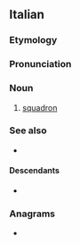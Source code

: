 ==Italian==

===Etymology===
{{suffix|it|squadra|gloss1=squad|one}}

===Pronunciation===
{{it-pr|squadróne}}

===Noun===
{{it-noun|m}}

# [[squadron]]

===See also===
* {{l|it|squadriglia}}

====Descendants====
* {{desctree|de|Schwadron|bor=1}}

===Anagrams===
* {{anagrams|it|a=adenoqrsu|squaderno|squadernò}}